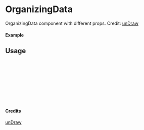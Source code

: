 
<Meta of={OrganizingData} title="unDraw/OrganizingData" />

# OrganizingData

OrganizingData component with different props.
Credit: [unDraw](https://undraw.co/illustrations)

#### Example

<Canvas of={OrganizingData.Primary} />

## Usage

```ts
import { OrganizingData } from "yadl-ui";

const Example = () => {
  return (
      <OrganizingData />
  );
};

export default Example;
```

#### Credits
[unDraw](https://undraw.co/illustrations)
